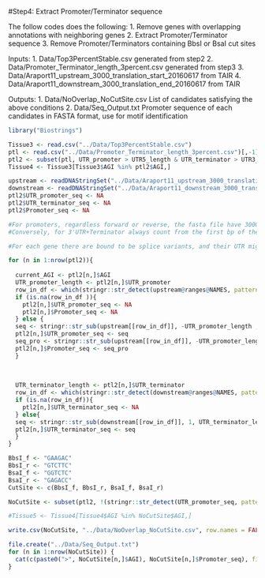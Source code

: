 #Step4: Extract Promoter/Terminator sequence

The follow codes does the following:
  1. Remove genes with overlapping annotations with neighboring genes
  2. Extract Promoter/Terminator sequence
  3. Remove Promoter/Terminators containing BbsI or BsaI cut sites

Inputs:
  1. Data/Top3PercentStable.csv generated from step2
  2. Data/Promoter_Terminator_length_3percent.csv generated from step3
  3. Data/Araport11_upstream_3000_translation_start_20160617 from TAIR
  4. Data/Araport11_downstream_3000_translation_end_20160617 from TAIR

Outputs:
  1. Data/NoOverlap_NoCutSite.csv List of candidates satisfying the above conditions
  2. Data/Seq_Output.txt Promoter sequence of each candidates in FASTA format, use for motif identification

```r
library("Biostrings")
```

```r
Tissue3 <- read.csv("../Data/Top3PercentStable.csv")
ptl <- read.csv("../Data/Promoter_Terminator_length_3percent.csv")[,-1]
ptl2 <- subset(ptl, UTR_promoter > UTR5_length & UTR_terminator > UTR3_length) #Ones where the neighboring gene doesn't intrude into promtoer region
Tissue4 <- Tissue3[Tissue3$AGI %in% ptl2$AGI,]

upstream <- readDNAStringSet("../Data/Araport11_upstream_3000_translation_start_20160617.gz")
downstream <- readDNAStringSet("../Data/Araport11_downstream_3000_translation_end_20160617.gz")
ptl2$UTR_promoter_seq <- NA
ptl2$UTR_terminator_seq <- NA
ptl2$Promoter_seq <- NA

#For promoters, regardless forward or reverse, the fasta file have 3000bp pointing towards the beginning of the gene, so to get the promoter + 5'UTR, just count backwards from the last nucleotide x-number of bp according to UTR5+Promoter
#Conversely, for 3'UTR+Terminator always count from the first bp of the 3000bp given.

#For each gene there are bound to be splice variants, and their UTR might not all start at the same location, for now default to ATXGXXXXX.1

for (n in 1:nrow(ptl2)){
  
  current_AGI <- ptl2[n,]$AGI
  UTR_promoter_length <- ptl2[n,]$UTR_promoter
  row_in_df <- which(stringr::str_detect(upstream@ranges@NAMES, pattern = paste0(current_AGI, ".1")))[1]
  if (is.na(row_in_df )){
    ptl2[n,]$UTR_promoter_seq <- NA
    ptl2[n,]$Promoter_seq <- NA
  } else {
  seq <- stringr::str_sub(upstream[[row_in_df]], -UTR_promoter_length , -1)
  ptl2[n,]$UTR_promoter_seq <- seq
  seq_pro <- stringr::str_sub(upstream[[row_in_df]], -UTR_promoter_length, -ptl2[n,]$UTR5_length-1)
  ptl2[n,]$Promoter_seq <- seq_pro
  }
  
  
  
  UTR_terminator_length <- ptl2[n,]$UTR_terminator
  row_in_df <- which(stringr::str_detect(downstream@ranges@NAMES, pattern = paste0(current_AGI, ".1")))[1]
  if (is.na(row_in_df)){
    ptl2[n,]$UTR_terminator_seq <- NA
  } else{
  seq <- stringr::str_sub(downstream[[row_in_df]], 1, UTR_terminator_length)
  ptl2[n,]$UTR_terminator_seq <- seq
  }
}

```

```r
BbsI_f <- "GAAGAC"
BbsI_r <- "GTCTTC"
BsaI_f <- "GGTCTC"
BsaI_r <- "GAGACC"
CutSite <- c(BbsI_f, BbsI_r, BsaI_f, BsaI_r)

NoCutSite <- subset(ptl2, !(stringr::str_detect(UTR_promoter_seq, pattern = paste(CutSite, collapse = "|"))) & !(stringr::str_detect(UTR_terminator_seq, pattern = paste(CutSite, collapse = "|"))))

#Tissue5 <- Tissue4[Tissue4$AGI %in% NoCutSite$AGI,]

write.csv(NoCutSite, "../Data/NoOverlap_NoCutSite.csv", row.names = FALSE)
```

```r
file.create("../Data/Seq_Output.txt")
for (n in 1:nrow(NoCutSite)) {
  cat(c(paste0(">", NoCutSite[n,]$AGI), NoCutSite[n,]$Promoter_seq), file = "../Data/Seq_Output.txt", sep = "\n", append = TRUE)
}
```